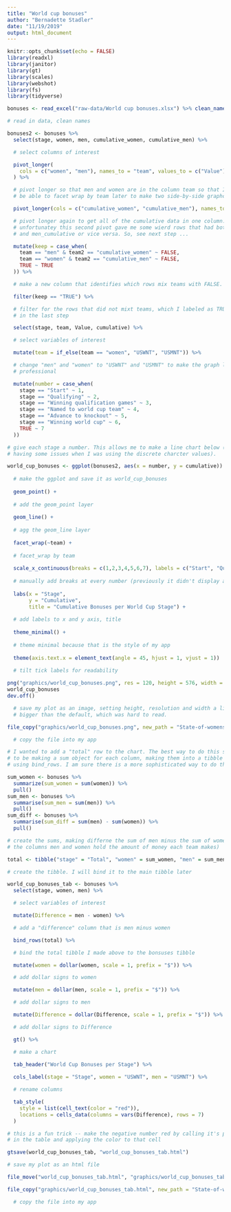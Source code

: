 ```yaml
---
title: "World cup bonuses"
author: "Bernadette Stadler"
date: "11/19/2019"
output: html_document
---
```


```r
knitr::opts_chunk$set(echo = FALSE)
library(readxl)
library(janitor)
library(gt)
library(scales)
library(webshot)
library(fs)
library(tidyverse)
```

```r

bonuses <- read_excel("raw-data/World cup bonuses.xlsx") %>% clean_names()

# read in data, clean names

bonuses2 <- bonuses %>%
  select(stage, women, men, cumulative_women, cumulative_men) %>%

  # select columns of interest

  pivot_longer(
    cols = c("women", "men"), names_to = "team", values_to = c("Value")
  ) %>%

  # pivot longer so that men and women are in the column team so that I will
  # be able to facet wrap by team later to make two side-by-side graphc

  pivot_longer(cols = c("cumulative_women", "cumulative_men"), names_to = "team2", values_to = "cumulative") %>%

  # pivot longer again to get all of the cumulative data in one column.
  # unfortunatey this second pivot gave me some wierd rows that had both women
  # and men_cumulative or vice versa. So, see next step ...

  mutate(keep = case_when(
    team == "men" & team2 == "cumulative_women" ~ FALSE,
    team == "women" & team2 == "cumulative_men" ~ FALSE,
    TRUE ~ TRUE
  )) %>%

  # make a new column that identifies which rows mix teams with FALSE.

  filter(keep == "TRUE") %>%

  # filter for the rows that did not mixt teams, which I labeled as TRUE
  # in the last step

  select(stage, team, Value, cumulative) %>%

  # select variables of interest

  mutate(team = if_else(team == "women", "USWNT", "USMNT")) %>%

  # change "men" and "women" to "USWNT" and "USMNT" to make the graph look more
  # professional

  mutate(number = case_when(
    stage == "Start" ~ 1,
    stage == "Qualifying" ~ 2,
    stage == "Winning qualification games" ~ 3,
    stage == "Named to world cup team" ~ 4,
    stage == "Advance to knockout" ~ 5,
    stage == "Winning world cup" ~ 6,
    TRUE ~ 7
  ))

# give each stage a number. This allows me to make a line chart below (I was
# having some issues when I was using the discrete charcter values). 

```

```r

world_cup_bonuses <- ggplot(bonuses2, aes(x = number, y = cumulative)) +
  
  # make the ggplot and save it as world_cup_bonuses
  
  geom_point() +
  
  # add the geom_point layer
  
  geom_line() +
  
  # agg the geom_line layer 
  
  facet_wrap(~team) +
  
  # facet_wrap by team 
  
  scale_x_continuous(breaks = c(1,2,3,4,5,6,7), labels = c("Start", "Qualifying", "Winning qualification games", "Named to world cup team", "Advance to knockout", "Winning world cup", "Victory tour")) +
  
  # manually add breaks at every number (previously it didn't display all of them),   # label each number with its associated stage 
  
  labs(x = "Stage",
       y = "Cumulative", 
       title = "Cumulative Bonuses per World Cup Stage") +
  
  # add labels to x and y axis, title 
  
  theme_minimal() +
  
  # theme minimal because that is the style of my app
  
  theme(axis.text.x = element_text(angle = 45, hjust = 1, vjust = 1))

  # tilt tick labels for readability 
  
png("graphics/world_cup_bonuses.png", res = 120, height = 576, width = 576)
world_cup_bonuses
dev.off()

  # save my plot as an image, setting height, resolution and width a little
  # bigger than the default, which was hard to read.

file_copy("graphics/world_cup_bonuses.png", new_path = "State-of-womens-soccer/www/world_cup_bonuses.png", overwrite = TRUE)

  # copy the file into my app 

```

```r

# I wanted to add a "total" row to the chart. The best way to do this seemed
# to be making a sum object for each column, making them into a tibble and then
# using bind_rows. I am sure there is a more sophisticated way to do this though.

sum_women <- bonuses %>%
  summarize(sum_women = sum(women)) %>%
  pull()
sum_men <- bonuses %>%
  summarise(sum_men = sum(men)) %>%
  pull()
sum_diff <- bonuses %>%
  summarise(sum_diff = sum(men) - sum(women)) %>%
  pull()

# create the sums, making differne the sum of men minus the sum of women (note
# the columns men and women hold the amount of money each team makes)

total <- tibble("stage" = "Total", "women" = sum_women, "men" = sum_men, "Difference" = sum_diff)

# create the tibble. I will bind it to the main tibble later

world_cup_bonuses_tab <- bonuses %>%
  select(stage, women, men) %>%

  # select variables of interest

  mutate(Difference = men - women) %>%

  # add a "difference" column that is men minus women

  bind_rows(total) %>%

  # bind the total tibble I made above to the bonsuses tibble

  mutate(women = dollar(women, scale = 1, prefix = "$")) %>%

  # add dollar signs to women

  mutate(men = dollar(men, scale = 1, prefix = "$")) %>%

  # add dollar signs to men

  mutate(Difference = dollar(Difference, scale = 1, prefix = "$")) %>%

  # add dollar signs to Difference

  gt() %>%

  # make a chart
  
  tab_header("World Cup Bonuses per Stage") %>%

  cols_label(stage = "Stage", women = "USWNT", men = "USMNT") %>%

  # rename columns

  tab_style(
    style = list(cell_text(color = "red")),
    locations = cells_data(columns = vars(Difference), rows = 7)
  )

# this is a fun trick -- make the negative number red by calling it's position
# in the table and applying the color to that cell

gtsave(world_cup_bonuses_tab, "world_cup_bonuses_tab.html")

# save my plot as an html file 

file_move("world_cup_bonuses_tab.html", "graphics/world_cup_bonuses_tab.html")

file_copy("graphics/world_cup_bonuses_tab.html", new_path = "State-of-womens-soccer/www/world_cup_bonuses_tab.html", overwrite = TRUE)

  # copy the file into my app 

```


